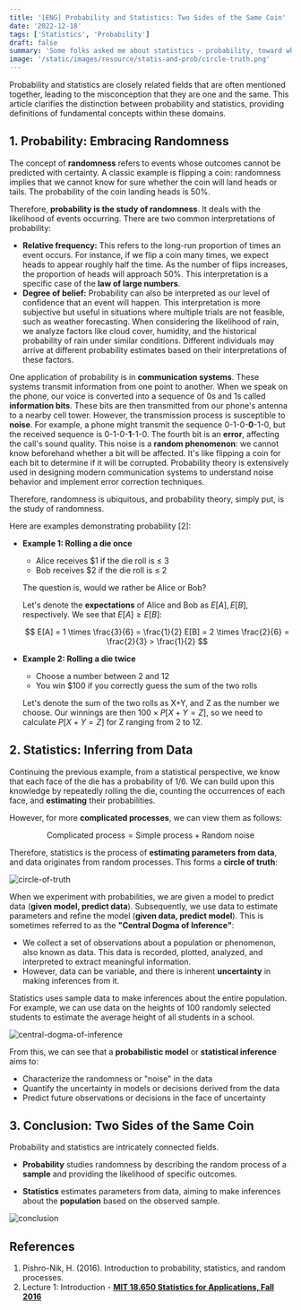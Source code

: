 ```yaml
---
title: '[ENG] Probability and Statistics: Two Sides of the Same Coin'
date: '2022-12-18'
tags: ['Statistics', 'Probability']
draft: false
summary: 'Some folks asked me about statistics - probability, toward which I answered that I had only studied a bit and knew very little about statistics. Then they said are these are one?. In fact, Statistics and Probability are distinct from one another'
image: '/static/images/resource/statis-and-prob/circle-truth.png'
---
```


<TOCInline toc={props.toc} asDisclosure toHeading={3} />

Probability and statistics are closely related fields that are often mentioned together, leading to the misconception that they are one and the same. This article clarifies the distinction between probability and statistics, providing definitions of fundamental concepts within these domains.

## 1. Probability: Embracing Randomness

The concept of **randomness** refers to events whose outcomes cannot be predicted with certainty. A classic example is flipping a coin: randomness implies that we cannot know for sure whether the coin will land heads or tails. The probability of the coin landing heads is 50%.

Therefore, **probability is the study of randomness**. It deals with the likelihood of events occurring. There are two common interpretations of probability:

- **Relative frequency:** This refers to the long-run proportion of times an event occurs. For instance, if we flip a coin many times, we expect heads to appear roughly half the time. As the number of flips increases, the proportion of heads will approach 50%. This interpretation is a specific case of the **law of large numbers**.
- **Degree of belief:** Probability can also be interpreted as our level of confidence that an event will happen. This interpretation is more subjective but useful in situations where multiple trials are not feasible, such as weather forecasting. When considering the likelihood of rain, we analyze factors like cloud cover, humidity, and the historical probability of rain under similar conditions. Different individuals may arrive at different probability estimates based on their interpretations of these factors.

One application of probability is in **communication systems**. These systems transmit information from one point to another. When we speak on the phone, our voice is converted into a sequence of 0s and 1s called **information bits**. These bits are then transmitted from our phone's antenna to a nearby cell tower. However, the transmission process is susceptible to **noise**. For example, a phone might transmit the sequence 0-1-0-**0**-1-0, but the received sequence is 0-1-0-**1**-1-0. The fourth bit is an **error**, affecting the call's sound quality. This noise is a **random phenomenon**: we cannot know beforehand whether a bit will be affected. It's like flipping a coin for each bit to determine if it will be corrupted. Probability theory is extensively used in designing modern communication systems to understand noise behavior and implement error correction techniques.

Therefore, randomness is ubiquitous, and probability theory, simply put, is the study of randomness.

Here are examples demonstrating probability [2]:

* **Example 1: Rolling a die once**

  - Alice receives $1 if the die roll is ≤ 3
  - Bob receives $2 if the die roll is ≤ 2

  The question is, would we rather be Alice or Bob?

  Let's denote the **expectations** of Alice and Bob as $E[A], E[B]$, respectively. We see that $E[A] \ge E[B]$:

  $$
  E[A] = 1 \times \frac{3}{6} = \frac{1}{2}
  E[B] = 2 \times \frac{2}{6} = \frac{2}{3} > \frac{1}{2}
  $$

* **Example 2: Rolling a die twice**

  - Choose a number between 2 and 12
  - You win $100 if you correctly guess the sum of the two rolls

  Let's denote the sum of the two rolls as X+Y, and Z as the number we choose. Our winnings are then $100 \times P[X+Y = Z]$, so we need to calculate $P[X+Y=Z]$ for Z ranging from 2 to 12.

## 2. Statistics: Inferring from Data

Continuing the previous example, from a statistical perspective, we know that each face of the die has a probability of 1/6. We can build upon this knowledge by repeatedly rolling the die, counting the occurrences of each face, and **estimating** their probabilities.

However, for more **complicated processes**, we can view them as follows:

$$
\text{Complicated process} = \text{Simple process} + \text{Random noise}
$$

Therefore, statistics is the process of **estimating parameters from data**, and data originates from random processes. This forms a **circle of truth**:

![circle-of-truth](/static/images/resource/statis-and-prob/circle-truth.png)

When we experiment with probabilities, we are given a model to predict data (**given model, predict data**). Subsequently, we use data to estimate parameters and refine the model (**given data, predict model**). This is sometimes referred to as the **"Central Dogma of Inference"**:

- We collect a set of observations about a population or phenomenon, also known as data. This data is recorded, plotted, analyzed, and interpreted to extract meaningful information.
- However, data can be variable, and there is inherent **uncertainty** in making inferences from it.

Statistics uses sample data to make inferences about the entire population. For example, we can use data on the heights of 100 randomly selected students to estimate the average height of all students in a school.

![central-dogma-of-inference](/static/images/resource/statis-and-prob/central-dogma-of-inference.png)

From this, we can see that a **probabilistic model** or **statistical inference** aims to:

- Characterize the randomness or "noise" in the data
- Quantify the uncertainty in models or decisions derived from the data
- Predict future observations or decisions in the face of uncertainty

## 3. Conclusion: Two Sides of the Same Coin

Probability and statistics are intricately connected fields.

- **Probability** studies randomness by describing the random process of a **sample** and providing the likelihood of specific outcomes.

- **Statistics** estimates parameters from data, aiming to make inferences about the **population** based on the observed sample.

![conclusion](/static/images/resource/statis-and-prob/conclusion.png)

## References

1. Pishro-Nik, H. (2016). Introduction to probability, statistics, and random processes.
2. Lecture 1: Introduction - **[MIT 18.650 Statistics for Applications, Fall 2016](https://ocw.mit.edu/courses/18-650-statistics-for-applications-fall-2016/)**